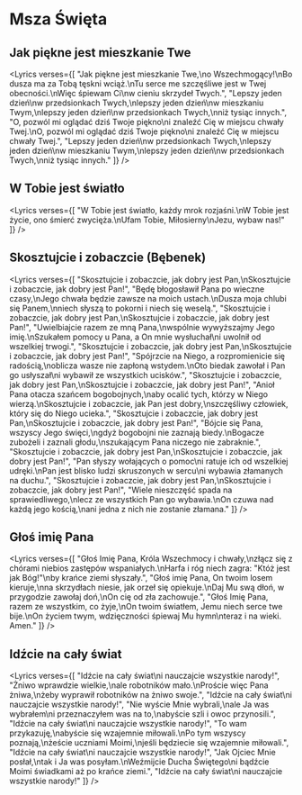 
# Msza Święta

## Jak piękne jest mieszkanie Twe
<Lyrics verses={[
  "Jak piękne jest mieszkanie Twe,\no Wszechmogący!\nBo dusza ma za Tobą tęskni wciąż.\nTu serce me szczęśliwe jest w Twej obecności.\nWięc śpiewam Ci\nw cieniu skrzydeł Twych.",
  "Lepszy jeden dzień\nw przedsionkach Twych,\nlepszy jeden dzień\nw mieszkaniu Twym,\nlepszy jeden dzień\nw przedsionkach Twych,\nniż tysiąc innych.",
  "O, pozwól mi oglądać dziś Twoje piękno\ni znaleźć Cię w miejscu chwały Twej.\nO, pozwól mi oglądać dziś Twoje piękno\ni znaleźć Cię w miejscu chwały Twej.",
  "Lepszy jeden dzień\nw przedsionkach Twych,\nlepszy jeden dzień\nw mieszkaniu Twym,\nlepszy jeden dzień\nw przedsionkach Twych,\nniż tysiąc innych."
]} />

## W Tobie jest światło
<Lyrics verses={[
  "W Tobie jest światło, każdy mrok rozjaśni.\nW Tobie jest życie, ono śmierć zwycięża.\nUfam Tobie, Miłosierny\nJezu, wybaw nas!"
]} />

## Skosztujcie i zobaczcie (Bębenek)
<Lyrics verses={[
  "Skosztujcie i zobaczcie, jak dobry jest Pan,\nSkosztujcie i zobaczcie, jak dobry jest Pan!",
  "Będę błogosławił Pana po wieczne czasy,\nJego chwała będzie zawsze na moich ustach.\nDusza moja chlubi się Panem,\nniech słyszą to pokorni i niech się weselą.",
  "Skosztujcie i zobaczcie, jak dobry jest Pan,\nSkosztujcie i zobaczcie, jak dobry jest Pan!",
  "Uwielbiajcie razem ze mną Pana,\nwspólnie wywyższajmy Jego imię.\nSzukałem pomocy u Pana, a On mnie wysłuchał\ni uwolnił od wszelkiej trwogi.",
  "Skosztujcie i zobaczcie, jak dobry jest Pan,\nSkosztujcie i zobaczcie, jak dobry jest Pan!",
  "Spójrzcie na Niego, a rozpromienicie się radością,\noblicza wasze nie zapłoną wstydem.\nOto biedak zawołał i Pan go usłyszał\ni wybawił ze wszystkich ucisków.",
  "Skosztujcie i zobaczcie, jak dobry jest Pan,\nSkosztujcie i zobaczcie, jak dobry jest Pan!",
  "Anioł Pana otacza szańcem bogobojnych,\naby ocalić tych, którzy w Niego wierzą.\nSkosztujcie i zobaczcie, jak Pan jest dobry,\nszczęśliwy człowiek, który się do Niego ucieka.",
  "Skosztujcie i zobaczcie, jak dobry jest Pan,\nSkosztujcie i zobaczcie, jak dobry jest Pan!",
  "Bójcie się Pana, wszyscy Jego święci,\ngdyż bogobojni nie zaznają biedy.\nBogacze zubożeli i zaznali głodu,\nszukającym Pana niczego nie zabraknie.",
  "Skosztujcie i zobaczcie, jak dobry jest Pan,\nSkosztujcie i zobaczcie, jak dobry jest Pan!",
  "Pan słyszy wołających o pomoc\ni ratuje ich od wszelkiej udręki.\nPan jest blisko ludzi skruszonych w sercu\ni wybawia złamanych na duchu.",
  "Skosztujcie i zobaczcie, jak dobry jest Pan,\nSkosztujcie i zobaczcie, jak dobry jest Pan!",
  "Wiele nieszczęść spada na sprawiedliwego,\nlecz ze wszystkich Pan go wybawia.\nOn czuwa nad każdą jego kością,\nani jedna z nich nie zostanie złamana."
]} />

## Głoś imię Pana
<Lyrics verses={[
  "Głoś Imię Pana, Króla Wszechmocy i chwały,\nzłącz się z chórami niebios zastępów wspaniałych.\nHarfa i róg niech zagra: \"Któż jest jak Bóg!\"\nby krańce ziemi słyszały.",
  "Głoś imię Pana, On twoim losem kieruje,\nna skrzydłach niesie, jak orzeł się opiekuje.\nDaj Mu swą dłoń, w przygodzie zawołaj doń,\nOn cię od zła zachowuje.",
  "Głoś Imię Pana, razem ze wszystkim, co żyje,\nOn twoim światłem, Jemu niech serce twe bije.\nOn życiem twym, wdzięczności śpiewaj Mu hymn\nteraz i na wieki. Amen."
]} />

## Idźcie na cały świat
<Lyrics verses={[
  "Idźcie na cały świat\ni nauczajcie wszystkie narody!",
  "Żniwo wprawdzie wielkie,\nale robotników mało.\nProście więc Pana żniwa,\nżeby wyprawił robotników na żniwo swoje.",
  "Idźcie na cały świat\ni nauczajcie wszystkie narody!",
  "Nie wyście Mnie wybrali,\nale Ja was wybrałem\ni przeznaczyłem was na to,\nabyście szli i owoc przynosili.",
  "Idźcie na cały świat\ni nauczajcie wszystkie narody!",
  "To wam przykazuję,\nabyście się wzajemnie miłowali.\nPo tym wszyscy poznają,\nżeście uczniami Moimi,\njeśli będziecie się wzajemnie miłowali.",
  "Idźcie na cały świat\ni nauczajcie wszystkie narody!",
  "Jak Ojciec Mnie posłał,\ntak i Ja was posyłam.\nWeźmijcie Ducha Świętego\ni bądźcie Moimi świadkami aż po krańce ziemi.",
  "Idźcie na cały świat\ni nauczajcie wszystkie narody!"
]} />

